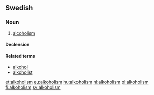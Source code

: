 ==Swedish==
{{wikipedia|lang=sv}}

===Noun===
{{sv-noun|c}}
# [[alcoholism]]

====Declension====
{{sv-noun-unc-irreg-c|2=alkoholismen}}

====Related terms====
* [[alkohol]]
* [[alkoholist]]

[[et:alkoholism]]
[[eu:alkoholism]]
[[hu:alkoholism]]
[[nl:alkoholism]]
[[pl:alkoholism]]
[[fi:alkoholism]]
[[sv:alkoholism]]
